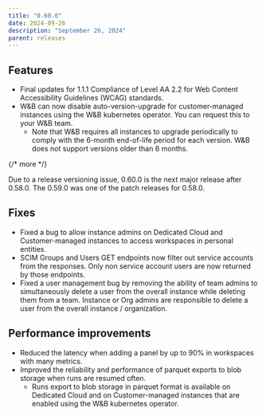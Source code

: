 ```yaml
---
title: "0.60.0"
date: 2024-09-26
description: "September 26, 2024"
parent: releases
---
```


## Features

* Final updates for 1.1.1 Compliance of Level AA 2.2 for Web Content Accessibility Guidelines (WCAG) standards.
* W&B can now disable auto-version-upgrade for customer-managed instances using the W&B kubernetes operator. You can request this to your W&B team.
    * Note that W&B requires all instances to upgrade periodically to comply with the 6-month end-of-life period for each version. W&B does not support versions older than 6 months.

{/* more */}

<Note>
Due to a release versioning issue, 0.60.0 is the next major release after 0.58.0. The 0.59.0 was one of the patch releases for 0.58.0.
</Note>

## Fixes

* Fixed a bug to allow instance admins on Dedicated Cloud and Customer-managed instances to access workspaces in personal entities.
* SCIM Groups and Users GET endpoints now filter out service accounts from the responses. Only non service account users are now returned by those endpoints.
* Fixed a user management bug by removing the ability of team admins to simultaneously delete a user from the overall instance while deleting them from a team. Instance or Org admins are responsible to delete a user from the overall instance / organization.

## Performance improvements

* Reduced the latency when adding a panel by up to 90% in workspaces with many metrics.
* Improved the reliability and performance of parquet exports to blob storage when runs are resumed often. 
    * Runs export to blob storage in parquet format is available on Dedicated Cloud and on Customer-managed instances that are enabled using the W&B kubernetes operator.
